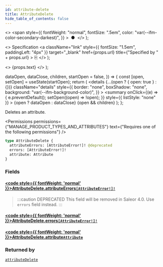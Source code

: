 ```yaml
---
id: attribute-delete
title: AttributeDelete
hide_table_of_contents: false
---
```


  <>
    <span
      style={{
        fontWeight: "normal",
        fontSize: ".5em",
        color: "var(--ifm-color-secondary-darkest)",
      }}
    >
      &nbsp;●&nbsp;
    </span>
  </>
);

  <>
    Specification
    <a
      className="link"
      style={{ fontSize: "1.5em", paddingLeft: "4px" }}
      target="\_blank"
      href={props.url}
      title={"Specified by " + props.url}
    >
      ⎘
    </a>
  </>
);

  <>
    <span className={props.class}>{props.text}</span>
  </>
);


  dataOpen,
  dataClose,
  children,
  startOpen = false,
}) => {
  const [open, setOpen] = useState(startOpen);
  return (
    <details
      {...(open ? { open: true } : {})}
      className="details"
      style={{
        border: "none",
        boxShadow: "none",
        background: "var(--ifm-background-color)",
      }}
    >
      <summary
        onClick={(e) => {
          e.preventDefault();
          setOpen((open) => !open);
        }}
        style={{ listStyle: "none" }}
      >
        {open ? dataOpen : dataClose}
      </summary>
      {open && children}
    </details>
  );
};

Deletes an attribute.

<Permissions
  permissions={"MANAGE_PRODUCT_TYPES_AND_ATTRIBUTES"}
  text={"Requires one of the following permissions"}
/>

```graphql
type AttributeDelete {
  attributeErrors: [AttributeError!]! @deprecated
  errors: [AttributeError!]!
  attribute: Attribute
}
```

### Fields

#### [<code style={{ fontWeight: 'normal' }}>AttributeDelete.<b>attributeErrors</b></code>](#)<Bullet />[`[AttributeError!]!`](../../../api-reference/attributes/objects/attribute-error) <Badge class="badge badge--deprecated badge--secondary" text="deprecated"/> <Badge class="badge badge--secondary" text="non-null"/> <Badge class="badge badge--secondary" text="object"/>

> :::caution DEPRECATED
> This field will be removed in Saleor 4.0. Use `errors` field instead.
> :::

#### [<code style={{ fontWeight: 'normal' }}>AttributeDelete.<b>errors</b></code>](#)<Bullet />[`[AttributeError!]!`](../../../api-reference/attributes/objects/attribute-error) <Badge class="badge badge--secondary" text="non-null"/> <Badge class="badge badge--secondary" text="object"/>

>

#### [<code style={{ fontWeight: 'normal' }}>AttributeDelete.<b>attribute</b></code>](#)<Bullet />[`Attribute`](../../../api-reference/attributes/objects/attribute) <Badge class="badge badge--secondary" text="object"/>

>

### Returned by

[`attributeDelete`](../../../api-reference/attributes/mutations/attribute-delete) <Badge class="badge badge--secondary" text="mutation"/>

